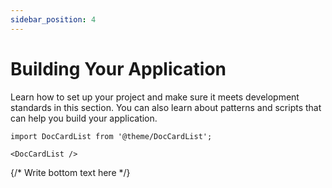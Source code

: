```yaml
---
sidebar_position: 4
---
```


# Building Your Application

Learn how to set up your project and make sure it meets development standards in this section. You can also learn about patterns and scripts that can help you build your application.

```mdx-code-block
import DocCardList from '@theme/DocCardList';

<DocCardList />
```

{/* Write bottom text here */}
